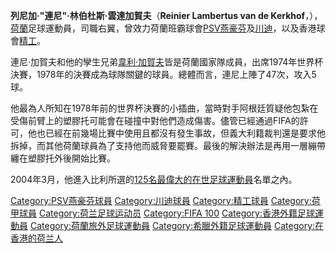 {{noteTA|G1=足球
|T=zh-tw:雷尼·科克霍夫; zh-hk:連尼·加賀夫;
|1=zh-tw:雷尼爾·"雷尼"·蘭貝特斯·范德科克霍夫; zh-hk:列尼加·"連尼"·林伯杜斯·雲達加賀夫;
|2=zh-tw:雷尼·科克霍夫; zh-hk:連尼·加賀夫;
|3=zh-tw:威利·科克霍夫; zh-hk:韋利·加賀夫;
|4=zh-tw:科克霍夫; zh-hk:加賀夫;
|5=zh-tw:威利; zh-hk:韋利;
|6=zh-tw:恩霍芬; zh-hk:燕豪芬;
|7=zh-tw:雷尼; zh-hk:連尼;
}}

{{Infobox Football biography 2
| playername           = 連尼·加賀夫
| image                = [[file:René_van_de_Kerkhof_1980.jpg|240px]]
| fullname             = Reinier Lambertus van de Kerkhof
| dateofbirth          = {{birth date and age|1951|09|16}}
| cityofbirth          =  
| countryofbirth       = [[荷蘭|荷蘭]]
| position             = 右翼
| youthyears1          = 
| youthclubs1          = [[特温特足球俱乐部|川迪]]
| years = 1970-1973<br>1973-1983<br>1983-1984<br>1984-1985<br>1985-1988<br>1988-1989
| clubs = [[特温特足球俱乐部|川迪]]<br>[[PSV燕豪芬|PSV燕豪芬]]<br>[[斯米尔尼阿波罗足球俱乐部|斯米爾尼]]<br>[[精工|精工]]<br>[[赫尔蒙德体育|赫爾蒙德]]<br>[[埃因霍温足球俱乐部|FC恩霍芬]]
| caps(goals) = {{0}}99 {{0}}(34)<br>{{0}}278 {{0}}(85)<br>{{0}}23 {{0}}(3)<br> {{0}}20 {{0}}(9) <br>{{0}}61 {{0}}(8)<br>{{0}}30 {{0}}(3)
| nationalyears       = 1973-1982
| nationalteam        = [[荷蘭國家足球隊|荷蘭]]
| nationalcaps(goals) =  {{0}}47 {{0}}(5)
| medaltemplates       = 
| pcupdate             = March 21, 2009
| ntupdate             = June 29, 2009
}}

'''列尼加·"連尼"·林伯杜斯·雲達加賀夫'''（'''Reinier Lambertus van de Kerkhof'''，{{bd|1951年|09月16日|catIDx=Reinier Lambertus van de Kerkhof}}），[[荷蘭|荷蘭]]足球運動員，司職右翼，曾效力荷蘭班霸球會[[PSV燕豪芬|PSV燕豪芬]]及[[特温特足球俱乐部|川迪]]，以及香港球會[[精工體育會|精工]]。

連尼·加賀夫和他的孿生兄弟[[韋利·雲·達·加賀夫|韋利·加賀夫]]皆是荷蘭國家隊成員，出席1974年世界杯決賽，1978年的決賽成為球隊關鍵的球員。總體而言，連尼上陣了47次，攻入5球。

他最為人所知在1978年前的世界杯決賽的小插曲，當時對手阿根廷質疑他包紮在受傷前臂上的塑膠托可能會在碰撞中對他們造成傷害。儘管已經通過FIFA的許可，他也已經在前幾場比賽中使用且都沒有發生事故，但義大利籍裁判{{link-en|Sergio_Gonella|}}還是要求他拆掉，而其他荷蘭球員為了支持他而威脅要罷賽。最後的解決辦法是再用一層繃帶纏在塑膠托外後開始比賽。

2004年3月，他進入比利所選的[[FIFA_100|125名最偉大的在世足球運動員]]名單之內。
{{FIFA 100}}
{{Authority control}}

{{DEFAULTSORT:Kerkhof, Rene van de}}
[[Category:PSV燕豪芬球員|Category:PSV燕豪芬球員]]
[[Category:川迪球員|Category:川迪球員]]
[[Category:精工球員|Category:精工球員]]
[[Category:荷甲球員|Category:荷甲球員]]
[[Category:荷兰足球运动员|Category:荷兰足球运动员]]
[[Category:FIFA_100|Category:FIFA 100]]
[[Category:香港外籍足球運動員|Category:香港外籍足球運動員]]
[[Category:荷蘭旅外足球運動員|Category:荷蘭旅外足球運動員]]
[[Category:希臘外籍足球運動員|Category:希臘外籍足球運動員]]
[[Category:在香港的荷兰人|Category:在香港的荷兰人]]